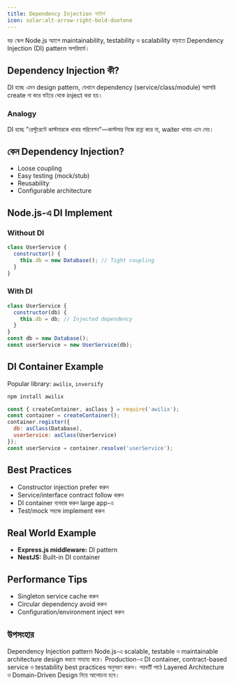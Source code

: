 ```yaml
---
title: Dependency Injection প্যাটার্ন
icon: solar:alt-arrow-right-bold-duotone
---
```


বড় স্কেল Node.js অ্যাপে maintainability, testability ও scalability বাড়াতে Dependency Injection (DI) pattern অপরিহার্য।

## Dependency Injection কী?

DI হচ্ছে এমন design pattern, যেখানে dependency (service/class/module) সরাসরি create না করে বাইরে থেকে inject করা হয়।

### Analogy
DI হচ্ছে "রেস্টুরেন্টে কাস্টমারকে খাবার পরিবেশন"—কাস্টমার নিজে রান্না করে না, waiter খাবার এনে দেয়।

## কেন Dependency Injection?
- Loose coupling
- Easy testing (mock/stub)
- Reusability
- Configurable architecture

## Node.js-এ DI Implement

### Without DI
```js
class UserService {
  constructor() {
    this.db = new Database(); // Tight coupling
  }
}
```

### With DI
```js
class UserService {
  constructor(db) {
    this.db = db; // Injected dependency
  }
}
const db = new Database();
const userService = new UserService(db);
```

## DI Container Example

Popular library: `awilix`, `inversify`
```sh
npm install awilix
```

```js
const { createContainer, asClass } = require('awilix');
const container = createContainer();
container.register({
  db: asClass(Database),
  userService: asClass(UserService)
});
const userService = container.resolve('userService');
```

## Best Practices
- Constructor injection prefer করুন
- Service/interface contract follow করুন
- DI container ব্যবহার করুন large app-এ
- Test/mock সহজে implement করুন

## Real World Example
- **Express.js middleware:** DI pattern
- **NestJS:** Built-in DI container

## Performance Tips
- Singleton service cache করুন
- Circular dependency avoid করুন
- Configuration/environment inject করুন

## উপসংহার

Dependency Injection pattern Node.js-এ scalable, testable ও maintainable architecture design করতে সাহায্য করে। Production-এ DI container, contract-based service ও testability best practices অনুসরণ করুন। পরবর্তী পাঠে Layered Architecture ও Domain-Driven Design নিয়ে আলোচনা হবে।
